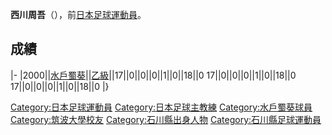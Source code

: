 {{blpunsourced|time=2019-02-11T09:25:35+00:00}}
{{Infobox football biography
|name=西川周吾
|image=
|fullname=西川周吾
|birth_date={{Birth date and age|1977|5|27}}
|cityofbirth=[[石川縣|石川縣]]
|countryofbirth=[[日本|日本]]
|position=[[中场|中场]]
|currentclub=
|years=2000
|clubs=[[水戶蜀葵|水戶蜀葵]]
|caps(goals)=
|nationalyears=
|nationalteam=
|nationalcaps(goals)=
}}
'''西川周吾'''（{{Bd|1977年|5月27日||}}），前[[日本|日本]][[足球|足球]][[運動員|運動員]]。

==成績==
{{Football player club statistics 1|YYN}}
{{Football player club statistics 2|JPN|YYN}}
|-
|2000||[[水戶蜀葵|水戶蜀葵]]||[[日本職業足球乙級聯賽|乙級]]||17||0||0||0||1||0||18||0
{{Football player club statistics 3|1|JPN}}17||0||0||0||1||0||18||0
{{Football player club statistics 5}}17||0||0||0||1||0||18||0
|}

{{Japan-sport-bio-stub}}
{{Soccer-player-stub}}

[[Category:日本足球運動員|Category:日本足球運動員]]
[[Category:日本足球主教練|Category:日本足球主教練]]
[[Category:水戶蜀葵球員|Category:水戶蜀葵球員]]
[[Category:筑波大學校友|Category:筑波大學校友]]
[[Category:石川縣出身人物|Category:石川縣出身人物]]
[[Category:石川縣足球運動員|Category:石川縣足球運動員]]